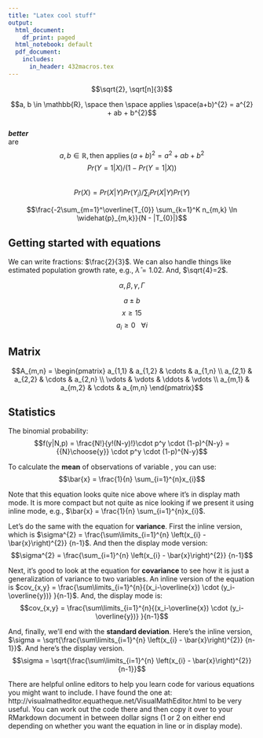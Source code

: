 ```yaml
---
title: "Latex cool stuff"
output:
  html_document:
    df_print: paged
  html_notebook: default
  pdf_document: 
    includes:
      in_header: 432macros.tex
---
```

\usepackage{amsmath}


$$\sqrt{2}, \sqrt[n]{3}$$

$$a, b \in \mathbb{R}, \space then \space applies \space(a+b)^{2} = a^{2} + ab + b^{2}$$  
***better***  
are $$a, b \in \mathbb{R}, \textrm{then applies} \, (a+b)^{2 } = a^{2 } + ab + b^{2}$$ 
$$Pr(Y=1|X)/(1 - Pr(Y=1|X))$$  
$$Pr(X) = Pr(X|Y)Pr(Y_{i})/\sum_{i} Pr(X|Y)Pr(Y)$$  


\begin{multline*}
$$
Using \space Gini \space index :\\
T_{\alpha} = \underset{T \subset T_{0}}{\operatorname{argMin}} \{\sum\limits_{i=1}^{|T|} \sum\limits_{k=1}^{K} \hat{p_{m,k}} \cdot (1 -  \hat{p_{m,k})} + \alpha \cdot |T| \space\space | T \subset T_{0} \} \\
or \space using  \space Cross  \space Entropy: \\  
T_{\alpha} = \underset{T \subset T_{0}}{\operatorname{argMin}} \{\sum\limits_{i=1}^{|T|} \sum\limits_{k=1}^{K} \hat{-p_{m,k}} \cdot \log  (\hat{p_{m,k}}) + \alpha \cdot |T| \space\space | T \subset T_{0} \} \\
$$
\end{multline*}





$$\frac{-2\sum_{m=1}^\overline{T_{0}} \sum_{k=1}^K n_{m,k} \ln \widehat{p}_{m,k}}{N - |T_{0}|}$$

## Getting started with equations

We can write fractions: $\frac{2}{3}$. We can also handle things like estimated population growth rate, e.g., $\hat{\lambda}=1.02$. And, $\sqrt{4}=2$.

$$\alpha, \beta,  \gamma, \Gamma$$

$$a \pm b$$
$$x \ge 15$$
$$a_i \ge 0~~~\forall i$$

## Matrix

$$A_{m,n} =
 \begin{pmatrix}
  a_{1,1} & a_{1,2} & \cdots & a_{1,n} \\
  a_{2,1} & a_{2,2} & \cdots & a_{2,n} \\
  \vdots  & \vdots  & \ddots & \vdots  \\
  a_{m,1} & a_{m,2} & \cdots & a_{m,n}
 \end{pmatrix}$$

## Statistics

The binomial probability: $$f(y|N,p) = \frac{N!}{y!(N-y)!}\cdot p^y \cdot (1-p)^{N-y} = {{N}\choose{y}} \cdot p^y \cdot (1-p)^{N-y}$$

To calculate the **mean** of \textit{n} observations of variable \textit{x}, you can use: $$\bar{x} = \frac{1}{n} \sum_{i=1}^{n}x_{i}$$ 

Note that this equation looks quite nice above where it's in display math mode. It is more compact but not quite as nice looking if we present it using inline mode, e.g., $\bar{x} = \frac{1}{n} \sum_{i=1}^{n}x_{i}$.

Let's do the same with the equation for **variance**. First the inline version, which is 
$\sigma^{2} = \frac{\sum\limits_{i=1}^{n} \left(x_{i} - \bar{x}\right)^{2}} {n-1}$. And then the display mode version: 
$$\sigma^{2} = \frac{\sum_{i=1}^{n} 
  \left(x_{i} - \bar{x}\right)^{2}}
  {n-1}$$
  
Next, it's good to look at the equation for **covariance** to see how it is just a generalization of variance to two variables. An inline version of the equation is $cov_{x,y} = \frac{\sum\limits_{i=1}^{n}{(x_i-\overline{x}) \cdot (y_i-\overline{y})} }{n-1}$. And, the display mode is: $$cov_{x,y} = \frac{\sum\limits_{i=1}^{n}{(x_i-\overline{x}) \cdot (y_i-\overline{y})} }{n-1}$$
  
And, finally, we'll end with the **standard deviation**. Here's the inline version, $\sigma = \sqrt{\frac{\sum\limits_{i=1}^{n} \left(x_{i} - \bar{x}\right)^{2}} {n-1}}$. And here's the display version.
$$\sigma = \sqrt{\frac{\sum\limits_{i=1}^{n} \left(x_{i} - \bar{x}\right)^{2}} {n-1}}$$

There are helpful online editors to help you learn code for various equations you might want to include. I have found the one at: http://visualmatheditor.equatheque.net/VisualMathEditor.html to be very useful. You can work out the code there and then copy it over to your RMarkdown document in between dollar signs (1 or 2 on either end depending on whether you want the equation in line or in display mode).

